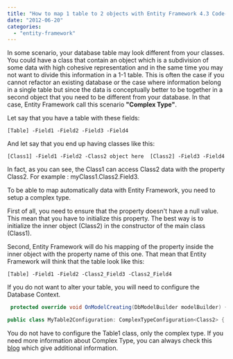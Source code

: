 ```yaml
---
title: "How to map 1 table to 2 objects with Entity Framework 4.3 Code-First (POCO)?"
date: "2012-06-20"
categories: 
  - "entity-framework"
---
```


In some scenario, your database table may look different from your classes. You could have a class that contain an object which is a subdivision of some data with high cohesive representation and in the same time you may not want to divide this information in a 1-1 table. This is often the case if you cannot refactor an existing database or the case where information belong in a single table but since the data is conceptually better to be together in a second object that you need to be different from your database. In that case, Entity Framework call this scenario **"Complex Type"**.

Let say that you have a table with these fields:

`[Table] -Field1 -Field2 -Field3 -Field4`

And let say that you end up having classes like this:

`[Class1] -Field1 -Field2 -Class2 object here  [Class2] -Field3 -Field4`

In fact, as you can see, the Class1 can access Class2 data with the property Class2. For example : myClass1.Class2.Field3.

To be able to map automatically data with Entity Framework, you need to setup a complex type.

First of all, you need to ensure that the property doesn't have a null value. This mean that you have to initialize this property. The best way is to initialize the inner object (Class2) in the constructor of the main class (Class1).

Second, Entity Framework will do his mapping of the property inside the inner object with the property name of this one. That mean that Entity Framework will think that the table look like this:

`[Table] -Field1 -Field2 -Class2_Field3 -Class2_Field4`

If you do not want to alter your table, you will need to configure the Database Context.


```csharp
 protected override void OnModelCreating(DbModelBuilder modelBuilder) { modelBuilder.Configuration.Add(new MyTable2Configuration()); //Add subsequent configuration... }

public class MyTable2Configuration: ComplexTypeConfiguration<Class2> { public MyTable2Configuration() { Property(o => o.Field3).HasColumnName("Field3"); Property(o => o.Field4).HasColumnName("Field4"); } } 
```

You do not have to configure the Table1 class, only the complex type. If you need more information about Complex Type, you can always check this [blog](http://weblogs.asp.net/manavi/archive/2011/03/28/associations-in-ef-4-1-code-first-part-2-complex-types.aspx) which give additional information.
